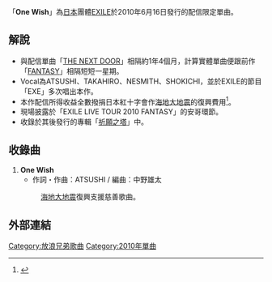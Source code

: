 {{Infobox Single 
| Name           = One Wish
| Cover=
| Artist         = [[EXILE|EXILE]]
| Album          = [[祈願之塔|祈願之塔]]
| A-side         = One Wish
| B-side         = 
| Released       = 2010年6月16日
| Format         = 數碼下載
| Recorded       = 
| Genre          = [[J-POP|J-POP]]
| Length         = 
| Label          = [[rhythm_zone|rhythm zone]]
| Writer         = 
| Producer       = 
| Certification  =
| Last single    = [[FANTASY_(EXILE單曲)|FANTASY]]<br/>（2010年）
| This single    = '''One Wish'''<br/>（2010年）
| Next single    = [[活出堅強|活出堅強]]<br />（2010年）
| Misc           = 
}}
「'''One Wish'''」為[[日本|日本]]團體[[EXILE|EXILE]]於2010年6月16日發行的配信限定單曲。

==解說==
*與配信單曲「[[THE_NEXT_DOOR|THE NEXT DOOR]]」相隔約1年4個月，計算實體單曲便跟前作「[[FANTASY_(EXILE單曲)|FANTASY]]」相隔短短一星期。
*Vocal為ATSUSHI、TAKAHIRO、NESMITH、SHOKICHI，並於EXILE的節目「EXE」多次唱出本作。
*本作配信所得收益全數撥捐日本紅十字會作[[海地大地震|海地大地震]]的復興費用<ref>{{Cite web |url=http://exile.jp/news/20100616.html |title=ハイチ大地震 復興支援チャリティ楽曲「One Wish」着うた®配信スタート！ |accessdate=2012-01-29 |archive-date=2012-02-07 |archive-url=https://web.archive.org/web/20120207091013/http://exile.jp/news/20100616.html |dead-url=yes }}</ref>。
*現場披露於「EXILE LIVE TOUR 2010 FANTASY」的安哥環節。
*收錄於其後發行的專輯「[[祈願之塔|祈願之塔]]」中。

== 收錄曲 ==
#'''One Wish'''
#*作詞・作曲：ATSUSHI / 編曲：中野雄太
#:[[海地大地震|海地大地震]]復興支援慈善歌曲。

== 外部連結 ==
{{Reflist}}

{{EXILE}}
{{Single-stub}}
[[Category:放浪兄弟歌曲|Category:放浪兄弟歌曲]]
[[Category:2010年單曲|Category:2010年單曲]]